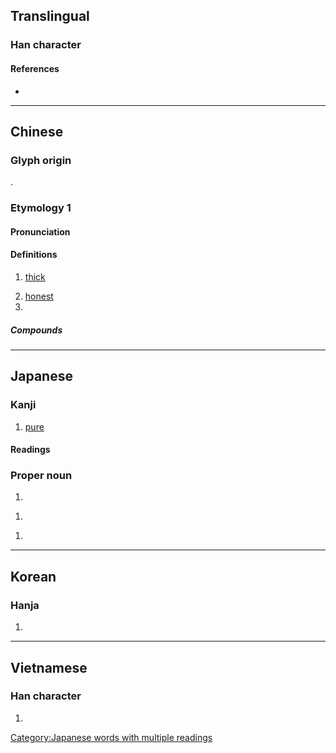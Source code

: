 {{character info/new}}
==Translingual==

===Han character===
{{Han char|rn=85|rad=水|as=08|sn=11|four=30147|canj=EYRD|ids=⿰氵享}}

====References====
* {{Han ref|kx=0632.050|dkj=17690|dj=1035.010|hdz=31658.010|uh=6DF3|ud=28147|bh=B245|bd=45637}}

----

==Chinese==
{{zh-forms|alt=𤂸}}

===Glyph origin===
{{Han etym}}
{{Han compound|水|𦎧|ls=psc|t1=water|c1=s|c2=p}}.

===Etymology 1===
====Pronunciation====
{{zh-pron
|m=chún
|c=seon4
|mn=sûn
|mc=y
|oc=1+2+3,y
|cat=
}}

====Definitions====
{{zh-hanzi}}

# {{lb|zh|of taste}} [[thick]]
# [[honest]]
# {{surname|lang=zh}}

=====Compounds=====
{{zh-der|李淳風|民淳俗厚|淳于|淳于意|淳于髡|淳化|淳化閣帖|淳厚|淳古|淳和|淳龐|淳樸|淳淳|淳熙|淳熙閣帖|淳白|淳粹|淳絜|淳良|淳風|溫淳|輕淳|還淳反樸|還淳返樸|邯鄲淳|陳淳}}

----

==Japanese==

===Kanji===
{{ja-kanji|grade=|rs=水08}}

# [[pure]]

====Readings====
{{ja-readings
|goon=じゅん
|kanon=しゅん
|kun=あつ-い, すなお-
}}

===Proper noun===
{{ja-kanjitab|あつし}}
{{ja-pos|proper|あつし}}

# {{given name|male|lang=ja|sort=あつし}}

{{ja-kanjitab|じゅん|yomi=o}}
{{ja-pos|proper|じゅん}}

# {{given name|male|lang=ja|sort=しゅん'}}

{{ja-kanjitab|きよし}}
{{ja-pos|proper|きよし}}

# {{given name|male|lang=ja|sort=きよし}}

[[Category:Japanese words with multiple readings]]

----

==Korean==

===Hanja===
{{ko-hanja|hangeul=[[순]], [[준]]|eumhun=|rv=sun, jun|mr=sun, chun|y=swun, cwun}}

# {{defn|lang=ko|sort=水08}}

----

==Vietnamese==

===Han character===
{{vi-readings|rs=水08| hanviet = thuần}}

# {{defn|lang=vi|sort=水08}}